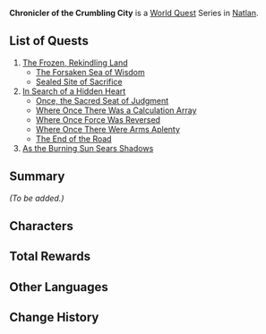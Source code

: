 {{Meta
|missing_summary = yes
}}
{{Chapter Infobox
|image    = Natlan Chapter.png
|type     = World
|region   = Natlan
|prev     = Path to the Flaming Peaks
|next     = A Finale Emberforged
}}
'''Chronicler of the Crumbling City''' is a [[World Quest]] Series in [[Natlan]].

==List of Quests==
# [[The Frozen, Rekindling Land]]
#* [[The Forsaken Sea of Wisdom]]
#* [[Sealed Site of Sacrifice]]
# [[In Search of a Hidden Heart]]
#* [[Once, the Sacred Seat of Judgment]]
#* [[Where Once There Was a Calculation Array]]
#* [[Where Once Force Was Reversed]]
#* [[Where Once There Were Arms Aplenty]]
#* [[The End of the Road]]
# [[As the Burning Sun Sears Shadows]]

==Summary==
''(To be added.)''

==Characters==
{{Character Appearances|Chronicler of the Crumbling City Chapter|type=Chapter}}

==Total Rewards==
{{Quest Rewards List|Chronicler of the Crumbling City Chapter Quests}}

==Other Languages==
{{Other Languages
|en       = Chronicler of the Crumbling City
|zhs      = 荒落之城的记述人
|zhs_rm   = 
|zht      = 荒落之城的記述人
|zht_rm   = 
|zh_tl    = 
|ja       = 荒れ果てた都市の記述者
|ja_rm    = Arehateta Toshi no Kijutsu-sha
|ja_tl    = Chronicler of the Crumbling City
|ko       = 황폐한 성의 기록자
|ko_tl    = 
|es       = El narrador de la ciudad desolada
|es_tl    = The Narrator of the Desolate City
|fr       = Chroniqueur de la ville en ruine
|fr_tl    = Chronicler of the City in Ruins
|ru       = Записи о заброшенном городе
|ru_tl    = 
|th       = ผู้บันทึกตำนานของเมืองร้าง
|th_rm    = 
|th_tl    = 
|vi       = Người Ghi Chép Của Tòa Thành Hoang
|vi_tl    = 
|de       = Chronist der verfallenen Stadt
|de_tl    = 
|id       = Penyair Kota yang Hancur
|id_tl    = 
|pt       = O Cronista da Cidade Arruinada
|pt_tl    = 
|tr       = Yıkılan Şehrin Tarihçisi
|tr_tl    = 
|it       = Il cantastorie delle cronache della Città in Rovina
|it_tl    = 
}}

==Change History==
{{Change History|5.5}}